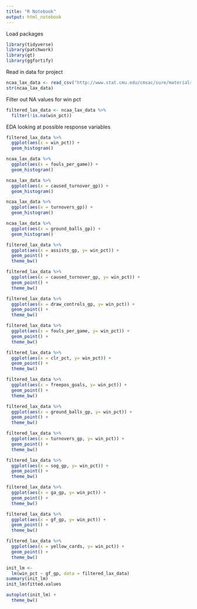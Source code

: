 ```yaml
---
title: "R Notebook"
output: html_notebook
---
```

Load packages
```r
library(tidyverse)
library(patchwork)
library(gt)
library(ggfortify)

```

Read in data for project
```r
ncaa_lax_data <- read_csv("http://www.stat.cmu.edu/cmsac/sure/materials/data/regression_projects/womens_ncaa_lacrosse.csv")
str(ncaa_lax_data)
```
Filter out NA values for win pct
```r
filtered_lax_data <- ncaa_lax_data %>%
  filter(!is.na(win_pct))
```


EDA looking at possible response variables
```r
filtered_lax_data %>%
  ggplot(aes(x = win_pct)) +
  geom_histogram()

ncaa_lax_data %>%
  ggplot(aes(x = fouls_per_game)) +
  geom_histogram()

ncaa_lax_data %>%
  ggplot(aes(x = caused_turnover_gp)) +
  geom_histogram()

ncaa_lax_data %>%
  ggplot(aes(x = turnovers_gp)) +
  geom_histogram()

ncaa_lax_data %>%
  ggplot(aes(x = ground_balls_gp)) +
  geom_histogram()
```

```r
filtered_lax_data %>%
  ggplot(aes(x = assists_gp, y= win_pct)) +
  geom_point() +
  theme_bw()

filtered_lax_data %>%
  ggplot(aes(x = caused_turnover_gp, y= win_pct)) +
  geom_point() +
  theme_bw()

filtered_lax_data %>%
  ggplot(aes(x = draw_controls_gp, y= win_pct)) +
  geom_point() +
  theme_bw()

filtered_lax_data %>%
  ggplot(aes(x = fouls_per_game, y= win_pct)) +
  geom_point() +
  theme_bw()

filtered_lax_data %>%
  ggplot(aes(x = clr_pct, y= win_pct)) +
  geom_point() +
  theme_bw()

filtered_lax_data %>%
  ggplot(aes(x = freepos_goals, y= win_pct)) +
  geom_point() +
  theme_bw()

filtered_lax_data %>%
  ggplot(aes(x = ground_balls_gp, y= win_pct)) +
  geom_point() +
  theme_bw()

filtered_lax_data %>%
  ggplot(aes(x = turnovers_gp, y= win_pct)) +
  geom_point() +
  theme_bw()

filtered_lax_data %>%
  ggplot(aes(x = sog_gp, y= win_pct)) +
  geom_point() +
  theme_bw()

filtered_lax_data %>%
  ggplot(aes(x = ga_gp, y= win_pct)) +
  geom_point() +
  theme_bw()

filtered_lax_data %>%
  ggplot(aes(x = gf_gp, y= win_pct)) +
  geom_point() +
  theme_bw()

filtered_lax_data %>%
  ggplot(aes(x = yellow_cards, y= win_pct)) +
  geom_point() +
  theme_bw()

```
```r
init_lm <- 
  lm(win_pct ~ gf_gp, data = filtered_lax_data)
summary(init_lm)
init_lm$fitted.values

autoplot(init_lm) +
  theme_bw()
```



